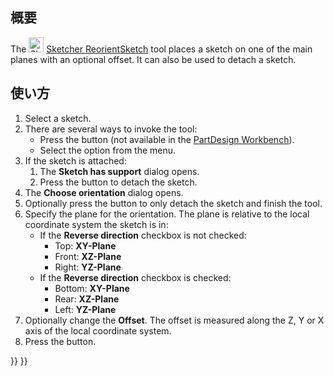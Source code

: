 <languages/>

{{Docnav/ja
|[[Sketcher_MapSketch/ja|スケッチをアタッチ]]
|[[Sketcher_ValidateSketch/ja|スケッチを検証]]
|[[Sketcher_Workbench/ja|スケッチッチャーワークベンチ]]
|IconL=Sketcher_MapSketch.svg‎
|IconR=Sketcher_ValidateSketch.svg
|IconC=Workbench_Sketcher.svg
}}

{{GuiCommand/ja
|Name=Sketcher ReorientSketch
|Name/ja=スケッチャー・スケッチの方向を変更
|MenuLocation=スケッチ → スケッチの方向を変更
|Workbenches=[[Sketcher_Workbench/ja|スケッチッチャー]]、[[PartDesign_Workbench/ja|パートデザイン]]
|SeeAlso=[[Sketcher_MapSketch/ja|スケッチャー・スケッチをアタッチ]]、[[Sketcher_NewSketch/ja|スケッチャー・新しいスケッチ]]
}}

<span id="Description"></span>
== 概要 ==

The [[Image:Sketcher_ReorientSketch.svg|24px]] [[Sketcher_ReorientSketch|Sketcher ReorientSketch]] tool places a sketch on one of the main planes with an optional offset. It can also be used to detach a sketch.

<span id="Usage"></span>
== 使い方 ==

# Select a sketch.
# There are several ways to invoke the tool:
#* Press the {{Button|[[Image:Sketcher_ReorientSketch.svg|16px]] [[Sketcher_ReorientSketch|Reorient sketch]]}} button (not available in the [[PartDesign_Workbench|PartDesign Workbench]]).
#* Select the {{MenuCommand|Sketch → [[Image:Sketcher_ReorientSketch.svg|16px]] Reorient sketch}} option from the menu.
# If the sketch is attached:
## The '''Sketch has support''' dialog opens.
## Press the {{Button|Yes}} button to detach the sketch.
# The '''Choose orientation''' dialog opens.
# Optionally press the {{Button|Cancel}} button to only detach the sketch and finish the tool.
# Specify the plane for the orientation. The plane is relative to the local coordinate system the sketch is in:
#* If the '''Reverse direction''' checkbox is not checked:
#** Top: '''XY-Plane'''
#** Front: '''XZ-Plane'''
#** Right: '''YZ-Plane'''
#* If the '''Reverse direction''' checkbox is checked:
#** Bottom: '''XY-Plane'''
#** Rear: '''XZ-Plane'''
#** Left: '''YZ-Plane'''
# Optionally change the '''Offset'''. The offset is measured along the Z, Y or X axis of the local coordinate system.
# Press the {{Button|OK}} button.


{{Docnav/ja
|[[Sketcher_MapSketch/ja|スケッチをアタッチ]]
|[[Sketcher_ValidateSketch/ja|スケッチを検証]]
|[[Sketcher_Workbench/ja|スケッチッチャーワークベンチ]]
|IconL=Sketcher_MapSketch.svg‎
|IconR=Sketcher_ValidateSketch.svg
|IconC=Workbench_Sketcher.svg
}}

{{Sketcher Tools navi{{#translation:}}}}
{{Userdocnavi{{#translation:}}}}